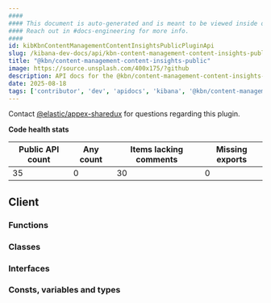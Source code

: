 ```yaml
---
####
#### This document is auto-generated and is meant to be viewed inside our experimental, new docs system.
#### Reach out in #docs-engineering for more info.
####
id: kibKbnContentManagementContentInsightsPublicPluginApi
slug: /kibana-dev-docs/api/kbn-content-management-content-insights-public
title: "@kbn/content-management-content-insights-public"
image: https://source.unsplash.com/400x175/?github
description: API docs for the @kbn/content-management-content-insights-public plugin
date: 2025-08-18
tags: ['contributor', 'dev', 'apidocs', 'kibana', '@kbn/content-management-content-insights-public']
---
```




Contact [@elastic/appex-sharedux](https://github.com/orgs/elastic/teams/appex-sharedux) for questions regarding this plugin.

**Code health stats**

| Public API count  | Any count | Items lacking comments | Missing exports |
|-------------------|-----------|------------------------|-----------------|
| 35 | 0 | 30 | 0 |

## Client

### Functions
<DocDefinitionList data={kbnContentManagementContentInsightsPublicObj.client.functions}/>

### Classes
<DocDefinitionList data={kbnContentManagementContentInsightsPublicObj.client.classes}/>

### Interfaces
<DocDefinitionList data={kbnContentManagementContentInsightsPublicObj.client.interfaces}/>

### Consts, variables and types
<DocDefinitionList data={kbnContentManagementContentInsightsPublicObj.client.misc}/>

